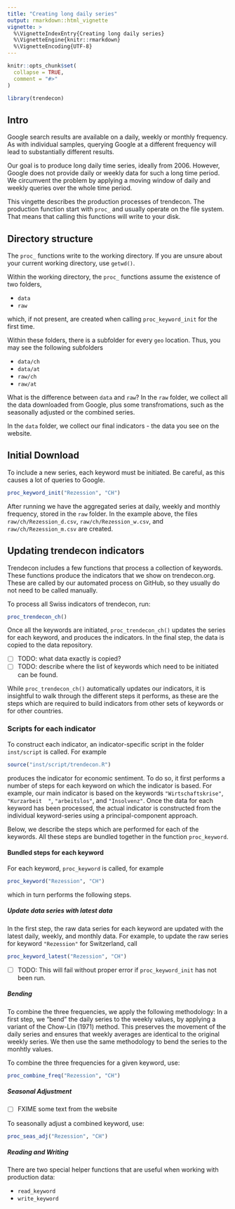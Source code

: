```yaml
---
title: "Creating long daily series"
output: rmarkdown::html_vignette
vignette: >
  %\VignetteIndexEntry{Creating long daily series}
  %\VignetteEngine{knitr::rmarkdown}
  %\VignetteEncoding{UTF-8}
---
```


```r
knitr::opts_chunk$set(
  collapse = TRUE,
  comment = "#>"
)
```

```r
library(trendecon)
```


## Intro

Google search results are available on a daily, weekly or monthly frequency. As with individual samples, querying Google at a different frequency will lead to substantially different results.

Our goal is to produce long daily time series, ideally from 2006. However, Google does not provide daily or weekly data for such a long time period. We circumvent the problem by applying a moving window of daily and weekly queries over the whole time period.

This vingette describes the production processes of trendecon. The production function start with `proc_` and usually operate on the file system. That means that calling this functions will write to your disk.


## Directory structure

The `proc_` functions write to the working directory. If you are unsure about your current working directory, use `getwd()`.

Within the working directory, the `proc_` functions assume the existence of two folders,

- `data`
- `raw`

which, if not present, are created when calling `proc_keyword_init` for the first time.

Within these folders, there is a subfolder for every `geo` location.
Thus, you may see the following subfolders

- `data/ch`
- `data/at`
- `raw/ch`
- `raw/at`

What is the difference between `data` and `raw`? In the `raw` folder, we collect all the data downloaded from Google, plus some transfromations, such as the seasonally adjusted or the combined series.

In the `data` folder, we collect our final indicators - the data you see on the website.


## Initial Download

To include a new series, each keyword must be initiated. Be careful, as this causes a lot of queries to Google.

```r
proc_keyword_init("Rezession", "CH")
```
After running we have the aggregated series at daily, weekly and monthly frequency, stored in the `raw` folder. In
 the example above, the files `raw/ch/Rezession_d.csv`, `raw/ch/Rezession_w.csv`, and `raw/ch/Rezession_m.csv` are
  created.

## Updating trendecon indicators

Trendecon includes a few functions that process a collection of keywords.
These functions produce the indicators that we show on trendecon.org. These are called by our automated process on
 GitHub, so they usually do not need to be called manually.

To process all Swiss indicators of trendecon, run:

```r
proc_trendecon_ch()
```

Once all the keywords are initiated, `proc_trendecon_ch()` updates the series for each keyword, and produces the
 indicators. In the final step, the data is copied to the data repository.

- [ ] TODO: what data exactly is copied?
- [ ] TODO: describe where the list of keywords which need to be initiated can be found.

While `proc_trendecon_ch()` automatically updates our indicators, it is insightful to walk through the different
 steps it performs, as these are the steps which are required to build indicators from other sets of keywords or for
  other countries.


### Scripts for each indicator

To construct each indicator, an indicator-specific script in the folder `inst/script` is called. For example

```r
source("inst/script/trendecon.R")
```

produces the indicator for economic sentiment. To do so, it first performs a number of steps for each keyword on
 which the indicator is based. For example, our main indicator is based on the keywords `"Wirtschaftskrise"`, `"Kurzarbeit
 "`, `"arbeitslos"`, and `"Insolvenz"`. Once the data for each keyword has been processed, the actual indicator is
  constructed from the individual keyword-series using a principal-component approach.

Below, we describe the steps which are performed for each of the keywords. All these steps are bundled together in
 the function `proc_keyword`.

#### Bundled steps for each keyword

For each keyword, `proc_keyword` is called, for example

```r
proc_keyword("Rezession", "CH")
```

which in turn performs the following steps.

##### Update data series with latest data
In the first step, the raw data series for each keyword are updated with the latest daily, weekly, and monthly data.
For example, to update the raw series for keyword `"Rezession"` for Switzerland, call

```r
proc_keyword_latest("Rezession", "CH")
```

- [ ] TODO: This will fail without proper error if `proc_keyword_init` has not been run.

##### Bending

To combine the three frequencies, we apply the following methodology: In a first step, we "bend" the daily series to the weekly values, by applying a variant of the Chow-Lin (1971) method. This preserves the movement of the daily series and ensures that weekly averages are identical to the original weekly series. We then use the same methodology to bend the series to the monhtly values.

To combine the three frequencies for a given keyword, use:

```r
proc_combine_freq("Rezession", "CH")
```

##### Seasonal Adjustment

- [ ] FXIME some text from the website

To seasonally adjust a combined keyword, use:

```r
proc_seas_adj("Rezession", "CH")
```

##### Reading and Writing

There are two special helper functions that are useful when working with production data:

- `read_keyword`
- `write_keyword`






